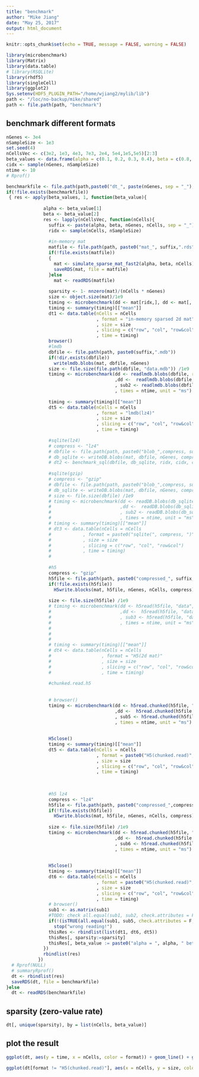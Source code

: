 ```yaml
---
title: "benchmark"
author: "Mike Jiang"
date: "May 25, 2017"
output: html_document
---
```


```r
knitr::opts_chunk$set(echo = TRUE, message = FALSE, warning = FALSE)
```
```r
library(microbenchmark)
library(Matrix)
library(data.table)
# library(RSQLite)
library(rhdf5)
library(singleCell)
library(ggplot2)
Sys.setenv(HDF5_PLUGIN_PATH="/home/wjiang2/mylib/lib")
path <- "/loc/no-backup/mike/shared"
path <- file.path(path, "benchmark")
```



## benchmark different formats
```r
nGenes <- 3e4
nSampleSize <- 1e3
set.seed(4)
nCellsVec <- c(3e2, 1e3, 4e3, 7e3, 2e4, 5e4,1e5,5e5)[2:3]
beta_values <- data.frame(alpha = c(0.1, 0.2, 0.3, 0.4), beta = c(0.8, 0.9, 0.7, 0.6))[1:2,]
cidx <- sample(nGenes, nSampleSize)
ntime <- 10
# Rprof()

benchmarkfile <- file.path(path,paste0("dt_", paste(nGenes, sep = "_"), ".rds"))
if(!file.exists(benchmarkfile))
 { res <- apply(beta_values, 1, function(beta_value){
    
              alpha <- beta_value[1]
              beta <- beta_value[2]
              res <- lapply(nCellsVec, function(nCells){
                suffix <- paste(alpha, beta, nGenes, nCells, sep = "_")
                ridx <- sample(nCells, nSampleSize)
                
                #in-memory mat
                matfile <- file.path(path, paste0("mat_", suffix,".rds"))
                if(!file.exists(matfile))
                {
                  mat <- simulate_sparse_mat_fast2(alpha, beta, nCells)  
                  saveRDS(mat, file = matfile)
                }else
                  mat <- readRDS(matfile)
                  
                sparsity <- 1- nnzero(mat)/(nCells * nGenes)
                size <- object.size(mat)/1e9
                timing <- microbenchmark(dd <- mat[ridx,], dd <- mat[, cidx], sub1 <- mat[ridx, cidx], times = ntime, unit = "ms")
                timing <- summary(timing)[["mean"]]
                dt1 <- data.table(nCells = nCells
                                  , format = "in-memory sparsed 2d mat"
                                  , size = size
                                  , slicing = c("row", "col", "row&col")
                                  , time = timing)
                browser()
                #lmdb
                dbfile <- file.path(path, paste0(suffix,".mdb"))
                if(!dir.exists(dbfile))
                  writelmdb.blobs(mat, dbfile, nGenes)
                size <- file.size(file.path(dbfile, "data.mdb")) /1e9
                timing <- microbenchmark(dd <- readlmdb.blobs(dbfile, rindx = ridx, cindx = NULL, nGenes)
                                         ,dd <-  readlmdb.blobs(dbfile, rindx = NULL, cindx = cidx, nGenes)
                                         , sub2 <- readlmdb.blobs(dbfile, rindx = ridx, cindx = cidx, nGenes)
                                         , times = ntime, unit = "ms")
                
                timing <- summary(timing)[["mean"]]
                dt5 <- data.table(nCells = nCells
                                  , format = "lmdb(lz4)"
                                  , size = size
                                  , slicing = c("row", "col", "row&col")
                                  , time = timing)
                
                #sqlite(lz4)
                # compress <- "lz4"
                # dbfile <- file.path(path, paste0("blob_",compress, suffix,".sqlite"))
                # db_sqlite <- writeDB.blobs(mat, dbfile, nGenes, compress)
                # dt2 <- benchmark_sql(dbfile, db_sqlite, ridx, cidx, compress, ntime)
              
                #sqlite(gzip)
                # compress <- "gzip"
                # dbfile <- file.path(path, paste0("blob_",compress, suffix,".sqlite"))
                # db_sqlite <- writeDB.blobs(mat, dbfile, nGenes, compress)
                # size <- file.size(dbfile) /1e9
                # timing <- microbenchmark(dd <- readDB.blobs(db_sqlite, ridx, NULL, compress)
                #                          ,dd <-  readDB.blobs(db_sqlite, NULL, cidx, compress)
                #                          , sub2 <- readDB.blobs(db_sqlite, ridx, cidx, compress)
                #                          , times = ntime, unit = "ms")
                # timing <- summary(timing)[["mean"]]
                # dt3 <- data.table(nCells = nCells
                #            , format = paste0("sqlite(", compress, ")")
                #            , size = size
                #            , slicing = c("row", "col", "row&col")
                #            , time = timing)
                # 
                              
                #h5 
                compress <- "gzip"
                h5file <- file.path(path, paste0("compressed_", suffix, ".h5"))
                if(!file.exists(h5file))
                  H5write.blocks(mat, h5file, nGenes, nCells, compress)
                
                size <- file.size(h5file) /1e9
                # timing <- microbenchmark(dd <- h5read(h5file, "data", list(ridx, NULL))
                #                          ,dd <-  h5read(h5file, "data", list(NULL, cidx))
                #                          , sub3 <- h5read(h5file, "data", list(ridx, cidx))
                #                          , times = ntime, unit = "ms")
                # 
                # 
                # 
                # timing <- summary(timing)[["mean"]]
                # dt4 <- data.table(nCells = nCells
                #                   , format = "H5(2d mat)"
                #                   , size = size
                #                   , slicing = c("row", "col", "row&col")
                #                   , time = timing)
                
                #chunked.read.h5
                
  
                # browser()
                timing <- microbenchmark(dd <- h5read.chunked(h5file, "data", list(ridx, NULL), nGenes)
                                         ,dd <-  h5read.chunked(h5file, "data", list(NULL, cidx), nGenes)
                                         , sub5 <- h5read.chunked(h5file, "data", list(ridx, cidx), nGenes)
                                         , times = ntime, unit = "ms")
                
                
                H5close()
                timing <- summary(timing)[["mean"]]
                dt5 <- data.table(nCells = nCells
                                  , format = paste0("H5(chunked.read)", compress)
                                  , size = size
                                  , slicing = c("row", "col", "row&col")
                                  , time = timing)
                
                
                
                #h5 lz4
                compress <- "lz4"
                h5file <- file.path(path, paste0("compressed_",compress, "_", suffix, ".h5"))
                if(!file.exists(h5file))
                  H5write.blocks(mat, h5file, nGenes, nCells, compress)
                
                size <- file.size(h5file) /1e9
                timing <- microbenchmark(dd <- h5read.chunked(h5file, "data", list(ridx, NULL), nGenes)
                                         ,dd <-  h5read.chunked(h5file, "data", list(NULL, cidx), nGenes)
                                         , sub6 <- h5read.chunked(h5file, "data", list(ridx, cidx), nGenes)
                                         , times = ntime, unit = "ms")
                
                
                H5close()
                timing <- summary(timing)[["mean"]]
                dt6 <- data.table(nCells = nCells
                                  , format = paste0("H5(chunked.read)", compress)
                                  , size = size
                                  , slicing = c("row", "col", "row&col")
                                  , time = timing)
                # browser()
                sub1 <- as.matrix(sub1)
                #TODO: check all.equal(sub1, sub2, check.attributes = F)
                if(!(isTRUE(all.equal(sub1, sub5, check.attributes = F, tol = 2e-8))&&isTRUE(all.equal(sub1, sub6, check.attributes = F, tol = 2e-8))))
                  stop("wrong reading!")
                thisRes <- rbindlist(list(dt1, dt6, dt5))
                thisRes[, sparsity:=sparsity]
                thisRes[, beta_value := paste0("alpha = ", alpha, " beta = ", beta)]
              })
              rbindlist(res)
            })
  # Rprof(NULL)
  # summaryRprof()
  dt <- rbindlist(res)
  saveRDS(dt, file = benchmarkfile)
}else
  dt <- readRDS(benchmarkfile)
```

## sparsity (zero-value rate)
```r
dt[, unique(sparsity), by = list(nCells, beta_value)]
```

## plot the result
```r
ggplot(dt, aes(y = time, x = nCells, color = format)) + geom_line() + geom_point() + facet_grid(slicing~beta_value, scales ="free") + ylab("time (ms)") + scale_x_continuous(breaks = nCellsVec) + ggtitle("time") + scale_y_log10()

ggplot(dt[format != "H5(chunked.read)"], aes(x = nCells, y = size, color = format)) + geom_line() + geom_point() + facet_wrap(~beta_value) + ylab("size (GB)") + scale_x_continuous(breaks = nCellsVec) + ggtitle("space")
```


